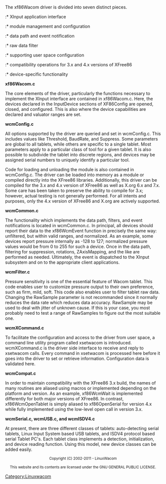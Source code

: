The xf86Wacom driver is divided into seven distinct pieces.

:* XInput application interface
:* module management and configuration
:* data path and event notification
:* raw data filter
:* supporting user space configuration
:* compatibility operations for 3.x and 4.x versions of XFree86
:* device-specific functionality 

'''xf86Wacom.c'''

The core elements of the driver, particularly the functions necessary to implement the XInput interface are contained in xf86Wacom.c. Here, the devices declared in the InputDevice sections of XF86Config are opened, closed, and configured. This is also where the device capabilities are declared and valuator ranges are set.

'''wcmConfig.c'''

All options supported by the driver are queried and set in wcmConfig.c. This includes values like Threshold, BaudRate, and Suppress. Some parameters are global to all tablets, while others are specific to a single tablet. Most parameters apply to a particular class of tool for a given tablet. It is also possible to subdivide the tablet into discrete regions, and devices may be assigned serial numbers to uniquely identify a particular tool.

Code for loading and unloading the module is also contained in wcmConfig.c. The driver can be loaded into memory as a module or compiled directly into the XFree86 libraries. Additionally, this driver can be compiled for the 3.x and 4.x version of XFree86 as well as X.org 6.x and 7.x. Some care has been taken to preserve the ability to compile for 3.x; however, actual testing is not generally performed. For all intents and purposes, only the 4.x version of XFree86 and X.org are actively supported.

'''wcmCommon.c'''

The functionality which implements the data path, filters, and event notifications is located in wcmCommon.c. In principal, all devices should report their data to the xf86WcmEvent function in precisely the same way: unfiltered, but within valid ranges, and normalized. As an example, some devices report pressure internally as -128 to 127; normalized pressure values would be from 0 to 255 for such a device. Once in the data path, filtering for suppression, rotations, ZAxisMapping, and the like are performed as needed. Ultimately, the event is dispatched to the XInput subsystem and on to the appropriate client applications.

'''wcmFilter.c'''

Pressure sensitivity is one of the essential feature of Wacom tablet. This code enables user to customize pressure output to their own preference, such as firm, mild, soft. This code also enables user to filter tablet raw data. Changing the RawSample parameter is not recommanded since it normally reduces the data rate which reduces data accuracy. RawSample may be used to deal with jitter of unknown cause. If this is your case, you most probably need to test a range of RawSamples to figure out the most suitable one.

'''wcmXCommand.c'''

To facilitate the configuration and access to the driver from user space, a command line utility program called xsetwacom is introduced. wcmXCommand.c is the driver side interface to receive and reply to xsetwacom calls. Every command in xsetwacom is processed here before it goes into the driver to set or retrieve information. Configuration data is validated here.

'''wcmCompat.c'''

In order to maintain compatibility with the XFree86 3.x build, the names of many routines are aliased using macros or implemented depending on the platform and version. As an example, xf86WcmWait is implemented differently for both major versions of XFree86. In contrast, xf86WcmOpenTablet is simply aliased to xf86OpenSerial for version 4.x while fully implemented using the low-level open call in version 3.x.

'''wcmSerial.c, wcmUSB.c, and wcmISDV4.c'''

At present, there are three different classes of tablets: auto-detecting serial tablets, Linux Input System based USB tablets, and ISDV4 protocol based serial Tablet PC's. Each tablet class implements a detection, initialization, and device reading function. Using this model, new device classes can be added easily.


<center><small>
Copyright (C) 2002-2011 - LinuxWacom

This website and its contents are licensed under the GNU GENERAL PUBLIC LICENSE.
</small></center>


[[Category:Linuxwacom]]